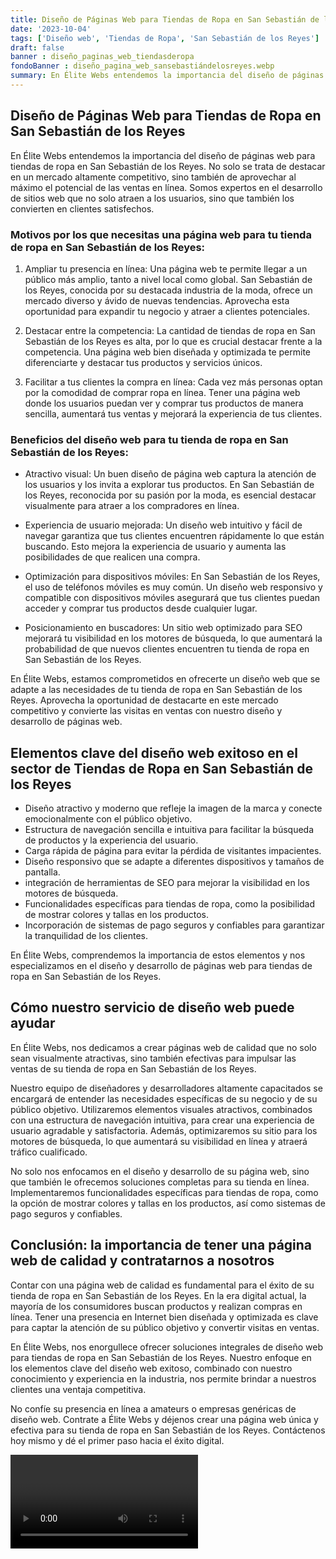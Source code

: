 ```yaml
---
title: Diseño de Páginas Web para Tiendas de Ropa en San Sebastián de los Reyes
date: '2023-10-04'
tags: ['Diseño web', 'Tiendas de Ropa', 'San Sebastián de los Reyes']
draft: false
banner : diseño_paginas_web_tiendasderopa
fondoBanner : diseño_pagina_web_sansebastiándelosreyes.webp
summary: En Élite Webs entendemos la importancia del diseño de páginas web para tiendas de ropa en San Sebastián de los Reyes. No solo se trata de destacar en un mercado altamente competitivo, sino también de aprovechar al máximo el potencial de las ventas en línea. Somos expertos en el desarrollo de sitios web que no solo atraen a los usuarios, sino que también los convierten en clientes satisfechos.
---
```


## Diseño de Páginas Web para Tiendas de Ropa en San Sebastián de los Reyes

En Élite Webs entendemos la importancia del diseño de páginas web para tiendas de ropa en San Sebastián de los Reyes. No solo se trata de destacar en un mercado altamente competitivo, sino también de aprovechar al máximo el potencial de las ventas en línea. Somos expertos en el desarrollo de sitios web que no solo atraen a los usuarios, sino que también los convierten en clientes satisfechos.

### Motivos por los que necesitas una página web para tu tienda de ropa en San Sebastián de los Reyes:

1. Ampliar tu presencia en línea: Una página web te permite llegar a un público más amplio, tanto a nivel local como global. San Sebastián de los Reyes, conocida por su destacada industria de la moda, ofrece un mercado diverso y ávido de nuevas tendencias. Aprovecha esta oportunidad para expandir tu negocio y atraer a clientes potenciales.

2. Destacar entre la competencia: La cantidad de tiendas de ropa en San Sebastián de los Reyes es alta, por lo que es crucial destacar frente a la competencia. Una página web bien diseñada y optimizada te permite diferenciarte y destacar tus productos y servicios únicos.

3. Facilitar a tus clientes la compra en línea: Cada vez más personas optan por la comodidad de comprar ropa en línea. Tener una página web donde los usuarios puedan ver y comprar tus productos de manera sencilla, aumentará tus ventas y mejorará la experiencia de tus clientes.

### Beneficios del diseño web para tu tienda de ropa en San Sebastián de los Reyes:

- Atractivo visual: Un buen diseño de página web captura la atención de los usuarios y los invita a explorar tus productos. En San Sebastián de los Reyes, reconocida por su pasión por la moda, es esencial destacar visualmente para atraer a los compradores en línea.

- Experiencia de usuario mejorada: Un diseño web intuitivo y fácil de navegar garantiza que tus clientes encuentren rápidamente lo que están buscando. Esto mejora la experiencia de usuario y aumenta las posibilidades de que realicen una compra.

- Optimización para dispositivos móviles: En San Sebastián de los Reyes, el uso de teléfonos móviles es muy común. Un diseño web responsivo y compatible con dispositivos móviles asegurará que tus clientes puedan acceder y comprar tus productos desde cualquier lugar.

- Posicionamiento en buscadores: Un sitio web optimizado para SEO mejorará tu visibilidad en los motores de búsqueda, lo que aumentará la probabilidad de que nuevos clientes encuentren tu tienda de ropa en San Sebastián de los Reyes.

En Élite Webs, estamos comprometidos en ofrecerte un diseño web que se adapte a las necesidades de tu tienda de ropa en San Sebastián de los Reyes. Aprovecha la oportunidad de destacarte en este mercado competitivo y convierte las visitas en ventas con nuestro diseño y desarrollo de páginas web.

<GifSeo />

<Cta />

## Elementos clave del diseño web exitoso en el sector de Tiendas de Ropa en San Sebastián de los Reyes

- Diseño atractivo y moderno que refleje la imagen de la marca y conecte emocionalmente con el público objetivo.
- Estructura de navegación sencilla e intuitiva para facilitar la búsqueda de productos y la experiencia del usuario.
- Carga rápida de página para evitar la pérdida de visitantes impacientes.
- Diseño responsivo que se adapte a diferentes dispositivos y tamaños de pantalla.
- integración de herramientas de SEO para mejorar la visibilidad en los motores de búsqueda.
- Funcionalidades específicas para tiendas de ropa, como la posibilidad de mostrar colores y tallas en los productos.
- Incorporación de sistemas de pago seguros y confiables para garantizar la tranquilidad de los clientes.

En Élite Webs, comprendemos la importancia de estos elementos y nos especializamos en el diseño y desarrollo de páginas web para tiendas de ropa en San Sebastián de los Reyes.

## Cómo nuestro servicio de diseño web puede ayudar

En Élite Webs, nos dedicamos a crear páginas web de calidad que no solo sean visualmente atractivas, sino también efectivas para impulsar las ventas de su tienda de ropa en San Sebastián de los Reyes.

Nuestro equipo de diseñadores y desarrolladores altamente capacitados se encargará de entender las necesidades específicas de su negocio y de su público objetivo. Utilizaremos elementos visuales atractivos, combinados con una estructura de navegación intuitiva, para crear una experiencia de usuario agradable y satisfactoria. Además, optimizaremos su sitio para los motores de búsqueda, lo que aumentará su visibilidad en línea y atraerá tráfico cualificado.

No solo nos enfocamos en el diseño y desarrollo de su página web, sino que también le ofrecemos soluciones completas para su tienda en línea. Implementaremos funcionalidades específicas para tiendas de ropa, como la opción de mostrar colores y tallas en los productos, así como sistemas de pago seguros y confiables.

## Conclusión: la importancia de tener una página web de calidad y contratarnos a nosotros

Contar con una página web de calidad es fundamental para el éxito de su tienda de ropa en San Sebastián de los Reyes. En la era digital actual, la mayoría de los consumidores buscan productos y realizan compras en línea. Tener una presencia en Internet bien diseñada y optimizada es clave para captar la atención de su público objetivo y convertir visitas en ventas.

En Élite Webs, nos enorgullece ofrecer soluciones integrales de diseño web para tiendas de ropa en San Sebastián de los Reyes. Nuestro enfoque en los elementos clave del diseño web exitoso, combinado con nuestro conocimiento y experiencia en la industria, nos permite brindar a nuestros clientes una ventaja competitiva.

No confíe su presencia en línea a amateurs o empresas genéricas de diseño web. Contrate a Élite Webs y déjenos crear una página web única y efectiva para su tienda de ropa en San Sebastián de los Reyes. Contáctenos hoy mismo y dé el primer paso hacia el éxito digital.

<Video />

<CtaBot job='Tiendas de Ropa' city='San Sebastián de los Reyes'/>

<Gmaps query='San Sebastián de los Reyes+españa+maps' />